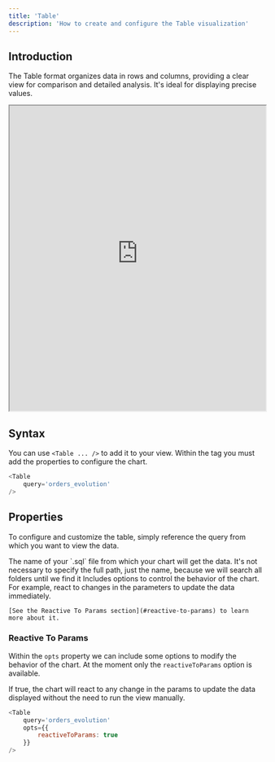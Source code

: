 ```yaml
---
title: 'Table'
description: 'How to create and configure the Table visualization'
---
```


## Introduction
The Table format organizes data in rows and columns, providing a clear view for comparison and detailed analysis. It's ideal for displaying precise values.

<iframe class="rounded-xl" src="https://docs-charts-examples.fly.dev/visualizations/table" width="100%" height="600"> </iframe>

## Syntax
You can use `<Table ... />` to add it to your view. Within the tag you must add the properties to configure the chart.

``` js
<Table
	query='orders_evolution'
/>
```

## Properties
To configure and customize the table, simply reference the query from which you want to view the data.

<ParamField path="query" type="string" required>
    The name of your `.sql` file from which your chart will get the data. It's not necessary to specify the full path, just the name, because we will search all folders until we find it
</ParamField>

<ParamField path="opts" type="array">
    Includes options to control the behavior of the chart. For example, react to changes in the parameters to update the data immediately.

    [See the Reactive To Params section](#reactive-to-params) to learn more about it.
</ParamField>

### Reactive To Params

Within the `opts` property we can include some options to modify the behavior of the chart. At the moment only the `reactiveToParams` option is available.

<ParamField path="reactiveToParams" type="boolean">
    If true, the chart will react to any change in the params to update the data displayed without the need to run the view manually.
</ParamField>

```js
<Table
	query='orders_evolution'
    opts={{
        reactiveToParams: true
    }}
/>
```